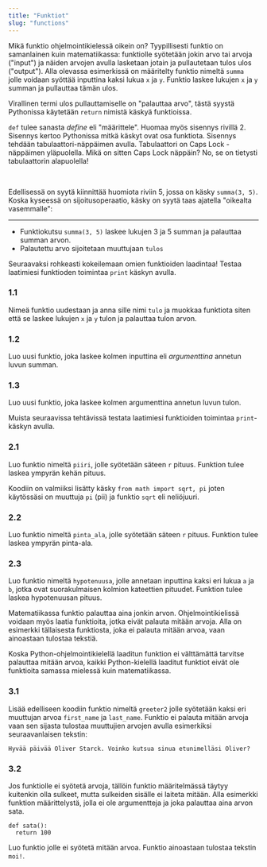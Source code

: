 ```yaml
---
title: "Funktiot"
slug: "functions"
---
```



<Segment title="1. Eka funktio">

Mikä funktio ohjelmointikielessä oikein on? Tyypillisesti funktio on samanlainen kuin matematiikassa: funktiolle syötetään jokin arvo
tai arvoja ("input") ja näiden arvojen avulla lasketaan jotain ja pullautetaan tulos ulos ("output").
Alla olevassa esimerkissä on määritelty funktio nimeltä `summa` jolle voidaan syöttää inputtina kaksi lukua `x` ja `y`.
Funktio laskee lukujen `x` ja `y` summan ja pullauttaa tämän ulos.

<Obs>

Virallinen termi ulos pullauttamiselle on "palauttaa arvo", tästä syystä
Pythonissa käytetään `return` nimistä käskyä funktioissa.

</Obs>

<Obs>

`def` tulee sanasta <em>define</em> eli "määrittele". Huomaa myös sisennys rivillä 2. Sisennys kertoo Pythonissa mitkä käskyt ovat
osa funktiota. Sisennys tehdään tabulaattori-näppäimen avulla. Tabulaattori on Caps Lock -näppäimen yläpuolella. Mikä on sitten Caps Lock näppäin? No, se 
on tietysti tabulaattorin alapuolella!

</Obs>
<br />
<Trinket id="9fb9364433" height="400"/>

<Obs>

Edellisessä on syytä kiinnittää huomiota riviin 5, jossa on käsky `summa(3, 5)`. Koska kyseessä on sijoitusoperaatio, käsky on syytä taas ajatella "oikealta vasemmalle":

***

* Funktiokutsu `summa(3, 5)` laskee lukujen 3 ja 5 summan ja palauttaa summan arvon.
* Palautettu arvo sijoitetaan muuttujaan `tulos`

</Obs>

Seuraavaksi rohkeasti kokeilemaan omien funktioiden laadintaa! Testaa laatimiesi funktioden toimintaa `print` käskyn avulla.

### 1.1

Nimeä funktio uudestaan ja anna sille nimi `tulo` ja muokkaa funktiota siten että se laskee lukujen `x` ja `y` tulon
ja palauttaa tulon arvon.

### 1.2

Luo uusi funktio, joka laskee kolmen inputtina eli *argumenttina* annetun luvun summan. 

### 1.3

Luo uusi funktio, joka laskee kolmen argumenttina annetun luvun tulon.
</Segment>

<Segment title="2. Matematiikasta tuttuja funktioita">

Muista seuraavissa tehtävissä testata laatimiesi funktioiden toimintaa `print`-käskyn avulla.
<Trinket id="6952c692bc" height="300"/>

### 2.1

Luo funktio nimeltä `piiri`, jolle syötetään säteen `r` pituus. Funktion tulee laskea ympyrän kehän pituus.

<Obs>

Koodiin on valmiiksi lisätty käsky `from math import sqrt, pi` joten käytössäsi on muuttuja `pi` (pii) ja funktio `sqrt` eli neliöjuuri.

</Obs>

### 2.2

Luo funktio nimeltä `pinta_ala`, jolle syötetään säteen `r` pituus. Funktion tulee laskea ympyrän pinta-ala.

### 2.3

Luo funktio nimeltä `hypotenuusa`, jolle annetaan inputtina kaksi eri lukua `a` ja `b`, jotka ovat suorakulmaisen
kolmion kateettien pituudet. Funktion tulee laskea hypotenuusan pituus.
</Segment>

<Segment title="3. Funktio ilman paluuarvoa">

Matematiikassa funktio palauttaa aina jonkin arvon. Ohjelmointikielissä voidaan myös laatia funktioita, jotka eivät palauta mitään arvoja.
Alla on esimerkki tällaisesta funktiosta, joka ei palauta mitään arvoa, vaan ainoastaan tulostaa tekstiä.

<Trinket id="7190f5e043" height="300"/>

<Obs>Koska Python-ohjelmointikielellä laaditun funktion ei välttämättä tarvitse palauttaa mitään arvoa, kaikki Python-kielellä laaditut funktiot eivät ole funktioita samassa mielessä kuin
matematiikassa.
</Obs>

### 3.1

Lisää edelliseen koodiin funktio nimeltä `greeter2` jolle syötetään kaksi eri muuttujan arvoa `first_name` ja `last_name`. Funktio ei palauta
mitään arvoja vaan sen sijasta tulostaa muuttujien arvojen avulla esimerkiksi seuraavanlaisen tekstin:

`Hyvää päivää Oliver Starck. Voinko kutsua sinua etunimelläsi Oliver?`

### 3.2

<Obs>

Jos funktiolle ei syötetä arvoja, tällöin funktio määritelmässä täytyy kuitenkin olla sulkeet, mutta sulkeiden sisälle ei laiteta mitään.
Alla esimerkki funktion määrittelystä, jolla ei ole argumentteja ja joka palauttaa aina arvon sata.
```
def sata():
  return 100
```

</Obs>

Luo funktio jolle ei syötetä mitään arvoa. Funktio ainoastaan tulostaa tekstin `moi!`.

</Segment>
